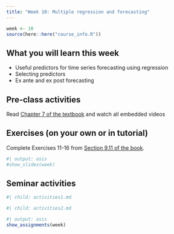 ```yaml
---
title: "Week 10: Multiple regression and forecasting"
---
```


```r
week <- 10
source(here::here("course_info.R"))
```

## What you will learn this week

* Useful predictors for time series forecasting using regression
* Selecting predictors
* Ex ante and ex post forecasting

## Pre-class activities

Read [Chapter 7 of the textbook](https://otexts.com/fpp3/regression.html) and watch all embedded videos

## Exercises (on your own or in tutorial)

Complete Exercises 11-16 from [Section 9.11 of the book](https://otexts.com/fpp3/arima-exercises.html).

<!-- [**Solutions to Exercises**](ex10-sol.qmd) -->

```r
#| output: asis
#show_slides(week)
```

## Seminar activities

```r
#| child: activities1.md
```

```r
#| child: activities2.md
```

<!-- [**R code used in seminar**](seminar_code.R) -->


```r
#| output: asis
show_assignments(week)
```

